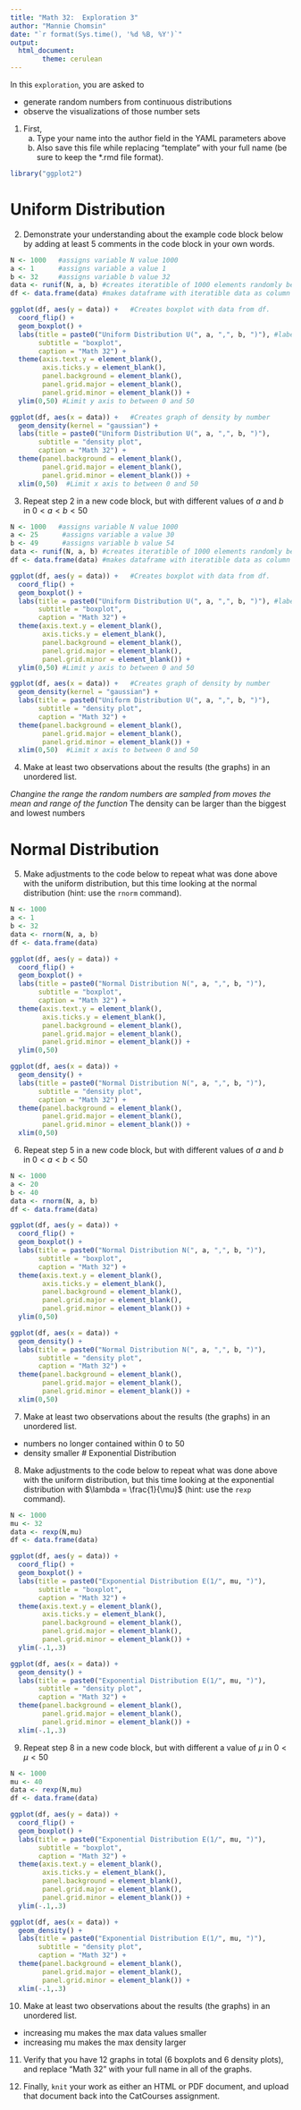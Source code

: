 ```yaml
---
title: "Math 32:  Exploration 3"
author: "Mannie Chomsin"
date: "`r format(Sys.time(), '%d %B, %Y')`"
output: 
  html_document:
        theme: cerulean
---
```


In this `exploration`, you are asked to

* generate random numbers from continuous distributions
* observe the visualizations of those number sets

1. First,
    a. Type your name into the author field in the YAML parameters above
    b. Also save this file while replacing "template" with your full name (be sure to keep the *.rmd file format).

```r
library("ggplot2")
```

# Uniform Distribution

2. Demonstrate your understanding about the example code block below by adding at least 5 comments in the code block in your own words.

```r
N <- 1000   #assigns variable N value 1000
a <- 1      #assigns variable a value 1
b <- 32     #assigns variable b value 32
data <- runif(N, a, b) #creates iteratible of 1000 elements randomly between 1 and 32
df <- data.frame(data) #makes dataframe with iteratible data as column and calls it df

ggplot(df, aes(y = data)) +   #Creates boxplot with data from df. 
  coord_flip() +
  geom_boxplot() +
  labs(title = paste0("Uniform Distribution U(", a, ",", b, ")"), #label it "Uniform Distribution"
       subtitle = "boxplot",
       caption = "Math 32") +
  theme(axis.text.y = element_blank(),
        axis.ticks.y = element_blank(),
        panel.background = element_blank(),
        panel.grid.major = element_blank(),
        panel.grid.minor = element_blank()) +
  ylim(0,50) #Limit y axis to between 0 and 50

ggplot(df, aes(x = data)) +   #Creates graph of density by number
  geom_density(kernel = "gaussian") +
  labs(title = paste0("Uniform Distribution U(", a, ",", b, ")"),
       subtitle = "density plot",
       caption = "Math 32") +
  theme(panel.background = element_blank(),
        panel.grid.major = element_blank(),
        panel.grid.minor = element_blank()) +
  xlim(0,50)  #Limit x axis to between 0 and 50
```

3. Repeat step 2 in a new code block, but with different values of $a$ and $b$ in $0 < a < b < 50$
```r
N <- 1000   #assigns variable N value 1000
a <- 25      #assigns variable a value 30
b <- 49      #assigns variable b value 54
data <- runif(N, a, b) #creates iteratible of 1000 elements randomly between 1 and 32
df <- data.frame(data) #makes dataframe with iteratible data as column and calls it df

ggplot(df, aes(y = data)) +   #Creates boxplot with data from df. 
  coord_flip() +
  geom_boxplot() +
  labs(title = paste0("Uniform Distribution U(", a, ",", b, ")"), #label it "Uniform Distribution"
       subtitle = "boxplot",
       caption = "Math 32") +
  theme(axis.text.y = element_blank(),
        axis.ticks.y = element_blank(),
        panel.background = element_blank(),
        panel.grid.major = element_blank(),
        panel.grid.minor = element_blank()) +
  ylim(0,50) #Limit y axis to between 0 and 50

ggplot(df, aes(x = data)) +   #Creates graph of density by number
  geom_density(kernel = "gaussian") +
  labs(title = paste0("Uniform Distribution U(", a, ",", b, ")"),
       subtitle = "density plot",
       caption = "Math 32") +
  theme(panel.background = element_blank(),
        panel.grid.major = element_blank(),
        panel.grid.minor = element_blank()) +
  xlim(0,50)  #Limit x axis to between 0 and 50
```
4. Make at least two observations about the results (the graphs) in an unordered list.

*Changine the range the random numbers are sampled from moves the mean and range of the function
*The density can be larger than the biggest and lowest numbers

# Normal Distribution

5. Make adjustments to the code below to repeat what was done above with the uniform distribution, but this time looking at the normal distribution (hint: use the `rnorm` command).

```r
N <- 1000
a <- 1
b <- 32
data <- rnorm(N, a, b)
df <- data.frame(data)

ggplot(df, aes(y = data)) +
  coord_flip() +
  geom_boxplot() +
  labs(title = paste0("Normal Distribution N(", a, ",", b, ")"),
       subtitle = "boxplot",
       caption = "Math 32") +
  theme(axis.text.y = element_blank(),
        axis.ticks.y = element_blank(),
        panel.background = element_blank(),
        panel.grid.major = element_blank(),
        panel.grid.minor = element_blank()) +
  ylim(0,50)

ggplot(df, aes(x = data)) +
  geom_density() + 
  labs(title = paste0("Normal Distribution N(", a, ",", b, ")"),
       subtitle = "density plot",
       caption = "Math 32") +
  theme(panel.background = element_blank(),
        panel.grid.major = element_blank(),
        panel.grid.minor = element_blank()) +
  xlim(0,50)
```

6. Repeat step 5 in a new code block, but with different values of $a$ and $b$ in $0 < a < b < 50$
```r
N <- 1000
a <- 20
b <- 40
data <- rnorm(N, a, b)
df <- data.frame(data)

ggplot(df, aes(y = data)) +
  coord_flip() +
  geom_boxplot() +
  labs(title = paste0("Normal Distribution N(", a, ",", b, ")"),
       subtitle = "boxplot",
       caption = "Math 32") +
  theme(axis.text.y = element_blank(),
        axis.ticks.y = element_blank(),
        panel.background = element_blank(),
        panel.grid.major = element_blank(),
        panel.grid.minor = element_blank()) +
  ylim(0,50)

ggplot(df, aes(x = data)) +
  geom_density() + 
  labs(title = paste0("Normal Distribution N(", a, ",", b, ")"),
       subtitle = "density plot",
       caption = "Math 32") +
  theme(panel.background = element_blank(),
        panel.grid.major = element_blank(),
        panel.grid.minor = element_blank()) +
  xlim(0,50)
```
7. Make at least two observations about the results (the graphs) in an unordered list.

* numbers no longer contained within 0 to 50
* density smaller
# Exponential Distribution

8. Make adjustments to the code below to repeat what was done above with the uniform distribution, but this time looking at the exponential distribution with $\lambda = \frac{1}{\mu}$ (hint: use the `rexp` command).

```r
N <- 1000
mu <- 32
data <- rexp(N,mu)
df <- data.frame(data)

ggplot(df, aes(y = data)) +
  coord_flip() +
  geom_boxplot() +
  labs(title = paste0("Exponential Distribution E(1/", mu, ")"),
       subtitle = "boxplot",
       caption = "Math 32") +
  theme(axis.text.y = element_blank(),
        axis.ticks.y = element_blank(),
        panel.background = element_blank(),
        panel.grid.major = element_blank(),
        panel.grid.minor = element_blank()) +
  ylim(-.1,.3)

ggplot(df, aes(x = data)) +
  geom_density() +
  labs(title = paste0("Exponential Distribution E(1/", mu, ")"),
       subtitle = "density plot",
       caption = "Math 32") +
  theme(panel.background = element_blank(),
        panel.grid.major = element_blank(),
        panel.grid.minor = element_blank()) +
  xlim(-.1,.3)
```

9. Repeat step 8 in a new code block, but with different a value of $\mu$ in $0 < \mu < 50$
```r
N <- 1000
mu <- 40
data <- rexp(N,mu)
df <- data.frame(data)

ggplot(df, aes(y = data)) +
  coord_flip() +
  geom_boxplot() +
  labs(title = paste0("Exponential Distribution E(1/", mu, ")"),
       subtitle = "boxplot",
       caption = "Math 32") +
  theme(axis.text.y = element_blank(),
        axis.ticks.y = element_blank(),
        panel.background = element_blank(),
        panel.grid.major = element_blank(),
        panel.grid.minor = element_blank()) +
  ylim(-.1,.3)

ggplot(df, aes(x = data)) +
  geom_density() +
  labs(title = paste0("Exponential Distribution E(1/", mu, ")"),
       subtitle = "density plot",
       caption = "Math 32") +
  theme(panel.background = element_blank(),
        panel.grid.major = element_blank(),
        panel.grid.minor = element_blank()) +
  xlim(-.1,.3)
```
10. Make at least two observations about the results (the graphs) in an unordered list.

* increasing mu makes the max data values smaller 
* increasing mu makes the max density larger

11.  Verify that you have 12 graphs in total (6 boxplots and 6 density plots), and replace "Math 32" with your full name in all of the graphs.

12. Finally, `knit` your work as either an HTML or PDF document, and upload that document back into the CatCourses assignment.
